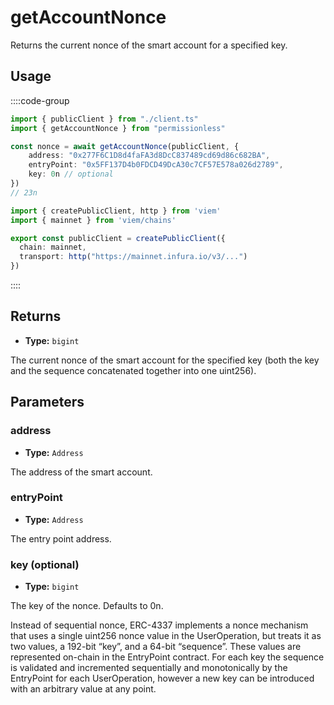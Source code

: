 # getAccountNonce

Returns the current nonce of the smart account for a specified key. 

## Usage

::::code-group

```ts [example.ts]
import { publicClient } from "./client.ts"
import { getAccountNonce } from "permissionless"

const nonce = await getAccountNonce(publicClient, {
    address: "0x277F6C1D8d4faFA3d8DcC837489cd69d86c682BA",
    entryPoint: "0x5FF137D4b0FDCD49DcA30c7CF57E578a026d2789",
    key: 0n // optional
})
// 23n
```

```ts [client.ts]
import { createPublicClient, http } from 'viem'
import { mainnet } from 'viem/chains'

export const publicClient = createPublicClient({ 
  chain: mainnet,
  transport: http("https://mainnet.infura.io/v3/...")
})
```

::::

## Returns

- **Type:** `bigint`

The current nonce of the smart account for the specified key (both the key and the sequence concatenated together into one uint256).

## Parameters

### address

- **Type:** `Address`

The address of the smart account.

### entryPoint

- **Type:** `Address`

The entry point address.

### key (optional)

- **Type:** `bigint`

The key of the nonce. Defaults to 0n.

Instead of sequential nonce, ERC-4337 implements a nonce mechanism that uses a single uint256 nonce value in the UserOperation, but treats it as two values, a 192-bit “key”, and a 64-bit “sequence”. These values are represented on-chain in the EntryPoint contract. For each key the sequence is validated and incremented sequentially and monotonically by the EntryPoint for each UserOperation, however a new key can be introduced with an arbitrary value at any point.
